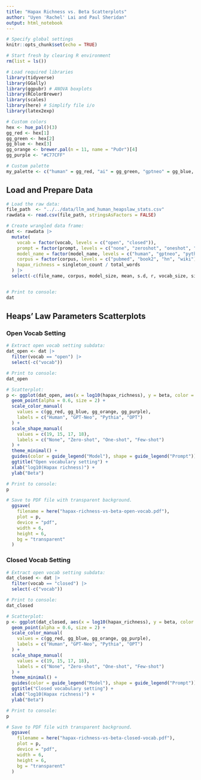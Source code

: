 ```yaml
---
title: "Hapax Richness vs. Beta Scatterplots"
author: "Uyen 'Rachel' Lai and Paul Sheridan"
output: html_notebook
---
```



```r
# Specify global settings
knitr::opts_chunk$set(echo = TRUE)

# Start fresh by clearing R environment
rm(list = ls())
```


```r
# Load required libraries
library(tidyverse)
library(GGally)
library(ggpubr) # ANOVA boxplots
library(RColorBrewer)
library(scales)
library(here) # Simplify file i/o
library(latex2exp)

# Custom colors
hex <- hue_pal()(3)
gg_red <- hex[1]
gg_green <- hex[2]
gg_blue <- hex[3]
gg_orange <- brewer.pal(n = 11, name = "PuOr")[4]
gg_purple <- "#C77CFF"

# Custom palette
my_palette <- c("human" = gg_red, "ai" = gg_green, "gptneo" = gg_blue, "pythia" = gg_orange, "opt" = gg_purple)
```




## Load and Prepare Data

```r
# Load the raw data:
file_path  <- "../../data/llm_and_human_heapslaw_stats.csv"
rawdata <- read.csv(file_path, stringsAsFactors = FALSE)
```


```r
# Create wrangled data frame:
dat <- rawdata |>
  mutate(
    vocab = factor(vocab, levels = c("open", "closed")),
    prompt = factor(prompt, levels = c("none", "zeroshot", "oneshot", "fewshot")),
    model_name = factor(model_name, levels = c("human", "gptneo", "pythia", "opt")),
    corpus = factor(corpus, levels = c("pubmed", "book2", "hn", "wiki")),
    hapax_richness = singleton_count / total_words
  ) |>
  select(-c(file_name, corpus, model_size, mean, s.d, r, vocab_size, singleton_count, total_words, alpha)) # Drop irrelevant columns


# Print to console:
dat
```



## Heaps' Law Parameters Scatterplots

### Open Vocab Setting

```r
# Extract open vocab setting subdata:
dat_open <- dat |>
  filter(vocab == "open") |>
  select(-c("vocab"))

# Print to console:  
dat_open
```


```r
# Scatterplot:
p <- ggplot(dat_open, aes(x = log10(hapax_richness), y = beta, color = model_name, shape = prompt)) +
  geom_point(alpha = 0.6, size = 2) +
  scale_color_manual(
    values = c(gg_red, gg_blue, gg_orange, gg_purple),
    labels = c("Human", "GPT-Neo", "Pythia", "OPT")
  ) +
  scale_shape_manual(
    values = c(19, 15, 17, 18),
    labels = c("None", "Zero-shot", "One-shot", "Few-shot")
  ) +
  theme_minimal() +
  guides(color = guide_legend("Model"), shape = guide_legend("Prompt")) +
  ggtitle("Open vocabulary setting") +
  xlab("log10(Hapax richness)") +
  ylab("Beta")

# Print to console:
p

# Save to PDF file with transparent background.
  ggsave(
    filename = here("hapax-richness-vs-beta-open-vocab.pdf"),
    plot = p,
    device = "pdf",
    width = 6,
    height = 6,
    bg = "transparent"
  )
```



### Closed Vocab Setting

```r
# Extract open vocab setting subdata:
dat_closed <- dat |>
  filter(vocab == "closed") |>
  select(-c("vocab"))

# Print to console:  
dat_closed
```


```r
# Scatterplot:
p <- ggplot(dat_closed, aes(x = log10(hapax_richness), y = beta, color = model_name, shape = prompt)) +
  geom_point(alpha = 0.6, size = 2) +
  scale_color_manual(
    values = c(gg_red, gg_blue, gg_orange, gg_purple),
    labels = c("Human", "GPT-Neo", "Pythia", "OPT")
  ) +
  scale_shape_manual(
    values = c(19, 15, 17, 18),
    labels = c("None", "Zero-shot", "One-shot", "Few-shot")
  ) +
  theme_minimal() +
  guides(color = guide_legend("Model"), shape = guide_legend("Prompt")) +
  ggtitle("Closed vocabulary setting") +
  xlab("log10(Hapax richness)") +
  ylab("Beta")

# Print to console:
p

# Save to PDF file with transparent background.
  ggsave(
    filename = here("hapax-richness-vs-beta-closed-vocab.pdf"),
    plot = p,
    device = "pdf",
    width = 6,
    height = 6,
    bg = "transparent"
  )
```





